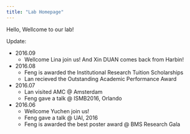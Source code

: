 ```yaml
---
title: "Lab Homepage"
---
```


Hello, Wellcome to our lab!

Update:

- 2016.09
    + Wellcome Lina join us! And Xin DUAN comes back from Harbin!
- 2016.08
    + Feng is awarded the Institutional Research Tuition Scholarships
    + Lan recieved the Outstanding Academic Performance Award
- 2016.07
    + Lan visited AMC @ Amsterdam
    + Feng gave a talk @ ISMB2016, Orlando
- 2016.06
    + Wellcome Yuchen join us!
    + Feng gave a talk @ UAI, 2016 
    + Feng is awarded the best poster award @ BMS Research Gala
